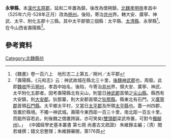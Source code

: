 {{主條目消歧義|關於中國歷史上其他永寧縣，請參見：'''[[永寧縣_(消歧義)|永寧縣_(消歧義)]]'''。}}
'''永寧縣'''，本[[漢代|漢代]][[五原郡|五原郡]]，延和二年置為鎮，後改為懷朔鎮，[[北魏|北魏]][[孝明帝|孝明帝]]孝昌中（525年六月-528年正月）改為[[朔州|朔州]]。後陷，寄治[[并州|并州]]界。轄大安、廣寧、神武、太平、附化五郡十三縣。其中太平郡領三個縣：太平縣、[[太清縣|太清縣]]、永寧縣<ref>《魏書》卷一百六上　地形志二上第五／朔州／太平郡</ref>。在今山西省壽陽縣<ref>「壽陽縣，《元和志》云：神武故城在縣北三十里，[[後魏|後魏]][[神武郡|神武郡]]也，周廢。此即[[魏收|魏收]]所云[[朔州|朔州]]，孝昌中始名，後陷，今寄治[[并州|并州]]界，領大安、廣寧、神武、太平附化五郡者。因考壽陽縣北有尖山，則當日[[神武郡|神武郡]]首領之[[尖山縣|尖山縣]]。縣西有大安鎮，則[[大安郡|大安郡]]。狄那寨，則大安郡首領之[[狄那縣|狄那縣]]。縣東北有石門，又[[廣寧郡|廣寧郡]]首領[[石門縣|石門縣]]。太平鄉太平村，又當日[[太平郡|太平郡]]及所領[[太平縣|太平縣]]也。蓋一州四郡，皆置於縣境。不獨一神武城。壽陽今東西距一百三十里，南北距一百五十里，而能所容若此，則後魏之僑置誇誕，亦可笑矣([[雙頭郡|雙頭郡]]梁武帝置，可對今[[獨腳州|獨腳州]])。」 《中國經學史基本叢書 第七冊 尚書古文疏證》 朱維錚主編；（清）閻若璩撰；錢文忠整理；朱維錚審閱，第176頁</ref>。

==參考資料==
{{reflist}}
{{中國古代行政區劃小作品}}
[[Category:北魏縣份|Category:北魏縣份]]